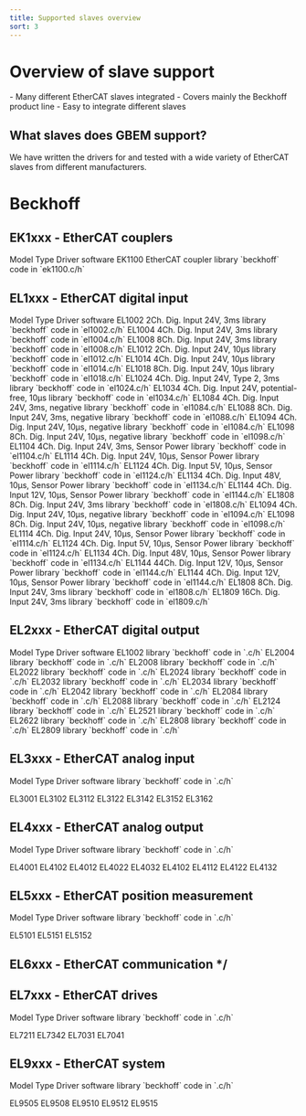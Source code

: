 ```yaml
---
title: Supported slaves overview
sort: 3
---
```


# Overview of slave support
<Tldr>
    - Many different EtherCAT slaves integrated
    - Covers mainly the Beckhoff product line
    - Easy to integrate different slaves
</Tldr>

## What slaves does GBEM support?

We have written the drivers for and tested with a wide variety of EtherCAT slaves from different manufacturers.

# Beckhoff

## EK1xxx - EtherCAT couplers

<BogStandardHeaderRow>
    <BogStandardCol span={5}>Model</BogStandardCol>
    <BogStandardCol span={9}>Type</BogStandardCol>
    <BogStandardCol span={10}>Driver software</BogStandardCol>
</BogStandardHeaderRow>
<BogStandardRow>
    <BogStandardCol span={5}>EK1100</BogStandardCol>
    <BogStandardCol span={9}>EtherCAT coupler</BogStandardCol>
    <BogStandardCol span={10}>library `beckhoff` code in `ek1100.c/h`</BogStandardCol>
</BogStandardRow>




## EL1xxx - EtherCAT digital input

<BogStandardHeaderRow>
    <BogStandardCol span={5}>Model</BogStandardCol>
    <BogStandardCol span={9}>Type</BogStandardCol>
    <BogStandardCol span={10}>Driver software</BogStandardCol>
</BogStandardHeaderRow>

<BogStandardRow>
    <BogStandardCol span={5}>EL1002</BogStandardCol>
    <BogStandardCol span={9}>2Ch. Dig. Input 24V, 3ms</BogStandardCol>
    <BogStandardCol span={10}>library `beckhoff` code in `el1002.c/h`</BogStandardCol>
</BogStandardRow>

<BogStandardRow>
    <BogStandardCol span={5}>EL1004</BogStandardCol>
    <BogStandardCol span={9}>4Ch. Dig. Input 24V, 3ms</BogStandardCol>
    <BogStandardCol span={10}>library `beckhoff` code in `el1004.c/h`</BogStandardCol>
</BogStandardRow>

<BogStandardRow>
    <BogStandardCol span={5}>EL1008</BogStandardCol>
    <BogStandardCol span={9}>8Ch. Dig. Input 24V, 3ms</BogStandardCol>
    <BogStandardCol span={10}>library `beckhoff` code in `el1008.c/h`</BogStandardCol>
</BogStandardRow>

<BogStandardRow>
    <BogStandardCol span={5}>EL1012</BogStandardCol>
    <BogStandardCol span={9}>2Ch. Dig. Input 24V, 10µs</BogStandardCol>
    <BogStandardCol span={10}>library `beckhoff` code in `el1012.c/h`</BogStandardCol>
</BogStandardRow>


<BogStandardRow>
    <BogStandardCol span={5}>EL1014</BogStandardCol>
    <BogStandardCol span={9}>4Ch. Dig. Input 24V, 10µs</BogStandardCol>
    <BogStandardCol span={10}>library `beckhoff` code in `el1014.c/h`</BogStandardCol>
</BogStandardRow>

<BogStandardRow>
    <BogStandardCol span={5}>EL1018</BogStandardCol>
    <BogStandardCol span={9}>8Ch. Dig. Input 24V, 10µs</BogStandardCol>
    <BogStandardCol span={10}>library `beckhoff` code in `el1018.c/h`</BogStandardCol>
</BogStandardRow>

<BogStandardRow>
    <BogStandardCol span={5}>EL1024</BogStandardCol>
    <BogStandardCol span={9}>4Ch. Dig. Input 24V, Type 2, 3ms</BogStandardCol>
    <BogStandardCol span={10}>library `beckhoff` code in `el1024.c/h`</BogStandardCol>
</BogStandardRow>

<BogStandardRow>
    <BogStandardCol span={5}>EL1034</BogStandardCol>
    <BogStandardCol span={9}>4Ch. Dig. Input 24V, potential-free, 10µs</BogStandardCol>
    <BogStandardCol span={10}>library `beckhoff` code in `el1034.c/h`</BogStandardCol>
</BogStandardRow>

<BogStandardRow>
    <BogStandardCol span={5}>EL1084</BogStandardCol>
    <BogStandardCol span={9}>4Ch. Dig. Input 24V, 3ms, negative</BogStandardCol>
    <BogStandardCol span={10}>library `beckhoff` code in `el1084.c/h`</BogStandardCol>
</BogStandardRow>

<BogStandardRow>
    <BogStandardCol span={5}>EL1088</BogStandardCol>
    <BogStandardCol span={9}>8Ch. Dig. Input 24V, 3ms, negative</BogStandardCol>
    <BogStandardCol span={10}>library `beckhoff` code in `el1088.c/h`</BogStandardCol>
</BogStandardRow>

<BogStandardRow>
    <BogStandardCol span={5}>EL1094</BogStandardCol>
    <BogStandardCol span={9}>4Ch. Dig. Input 24V, 10µs, negative</BogStandardCol>
    <BogStandardCol span={10}>library `beckhoff` code in `el1084.c/h`</BogStandardCol>
</BogStandardRow>

<BogStandardRow>
    <BogStandardCol span={5}>EL1098</BogStandardCol>
    <BogStandardCol span={9}>8Ch. Dig. Input 24V, 10µs, negative</BogStandardCol>
    <BogStandardCol span={10}>library `beckhoff` code in `el1098.c/h`</BogStandardCol>
</BogStandardRow>

<BogStandardRow>
    <BogStandardCol span={5}>EL1104</BogStandardCol>
    <BogStandardCol span={9}>4Ch. Dig. Input 24V, 3ms, Sensor Power</BogStandardCol>
    <BogStandardCol span={10}>library `beckhoff` code in `el1104.c/h`</BogStandardCol>
</BogStandardRow>

<BogStandardRow>
    <BogStandardCol span={5}>EL1114</BogStandardCol>
    <BogStandardCol span={9}>4Ch. Dig. Input 24V, 10µs, Sensor Power</BogStandardCol>
    <BogStandardCol span={10}>library `beckhoff` code in `el1114.c/h`</BogStandardCol>
</BogStandardRow>

<BogStandardRow>
    <BogStandardCol span={5}>EL1124</BogStandardCol>
    <BogStandardCol span={9}>4Ch. Dig. Input 5V, 10µs, Sensor Power</BogStandardCol>
    <BogStandardCol span={10}>library `beckhoff` code in `el1124.c/h`</BogStandardCol>
</BogStandardRow>

<BogStandardRow>
    <BogStandardCol span={5}>EL1134</BogStandardCol>
    <BogStandardCol span={9}>4Ch. Dig. Input 48V, 10µs, Sensor Power</BogStandardCol>
    <BogStandardCol span={10}>library `beckhoff` code in `el1134.c/h`</BogStandardCol>
</BogStandardRow>

<BogStandardRow>
    <BogStandardCol span={5}>EL1144</BogStandardCol>
    <BogStandardCol span={9}>4Ch. Dig. Input 12V, 10µs, Sensor Power</BogStandardCol>
    <BogStandardCol span={10}>library `beckhoff` code in `el1144.c/h`</BogStandardCol>
</BogStandardRow>

<BogStandardRow>
    <BogStandardCol span={5}>EL1808</BogStandardCol>
    <BogStandardCol span={9}>8Ch. Dig. Input 24V, 3ms</BogStandardCol>
    <BogStandardCol span={10}>library `beckhoff` code in `el1808.c/h`</BogStandardCol>
</BogStandardRow>


<BogStandardRow>
    <BogStandardCol span={5}>EL1094</BogStandardCol>
    <BogStandardCol span={9}>4Ch. Dig. Input 24V, 10µs, negative</BogStandardCol>
    <BogStandardCol span={10}>library `beckhoff` code in `el1094.c/h`</BogStandardCol>
</BogStandardRow>

<BogStandardRow>
    <BogStandardCol span={5}>EL1098</BogStandardCol>
    <BogStandardCol span={9}>8Ch. Dig. Input 24V, 10µs, negative</BogStandardCol>
    <BogStandardCol span={10}>library `beckhoff` code in `el1098.c/h`</BogStandardCol>
</BogStandardRow>

<BogStandardRow>
    <BogStandardCol span={5}>EL1114</BogStandardCol>
    <BogStandardCol span={9}>4Ch. Dig. Input 24V, 10µs, Sensor Power</BogStandardCol>
    <BogStandardCol span={10}>library `beckhoff` code in `el1114.c/h`</BogStandardCol>
</BogStandardRow>

<BogStandardRow>
    <BogStandardCol span={5}>EL1124</BogStandardCol>
    <BogStandardCol span={9}>4Ch. Dig. Input 5V, 10µs, Sensor Power</BogStandardCol>
    <BogStandardCol span={10}>library `beckhoff` code in `el1124.c/h`</BogStandardCol>
</BogStandardRow>

<BogStandardRow>
    <BogStandardCol span={5}>EL1134</BogStandardCol>
    <BogStandardCol span={9}>4Ch. Dig. Input 48V, 10µs, Sensor Power</BogStandardCol>
    <BogStandardCol span={10}>library `beckhoff` code in `el1134.c/h`</BogStandardCol>
</BogStandardRow>

<BogStandardRow>
    <BogStandardCol span={5}>EL1144</BogStandardCol>
    <BogStandardCol span={9}>44Ch. Dig. Input 12V, 10µs, Sensor Power</BogStandardCol>
    <BogStandardCol span={10}>library `beckhoff` code in `el1144.c/h`</BogStandardCol>
</BogStandardRow>

<BogStandardRow>
    <BogStandardCol span={5}>EL1144</BogStandardCol>
    <BogStandardCol span={9}>4Ch. Dig. Input 12V, 10µs, Sensor Power</BogStandardCol>
    <BogStandardCol span={10}>library `beckhoff` code in `el1144.c/h`</BogStandardCol>
</BogStandardRow>


<BogStandardRow>
    <BogStandardCol span={5}>EL1808</BogStandardCol>
    <BogStandardCol span={9}>8Ch. Dig. Input 24V, 3ms</BogStandardCol>
    <BogStandardCol span={10}>library `beckhoff` code in `el1808.c/h`</BogStandardCol>
</BogStandardRow>

<BogStandardRow>
    <BogStandardCol span={5}>EL1809</BogStandardCol>
    <BogStandardCol span={9}>16Ch. Dig. Input 24V, 3ms</BogStandardCol>
    <BogStandardCol span={10}>library `beckhoff` code in `el1809.c/h`</BogStandardCol>
</BogStandardRow>


## EL2xxx - EtherCAT digital output

<BogStandardHeaderRow>
    <BogStandardCol span={5}>Model</BogStandardCol>
    <BogStandardCol span={9}>Type</BogStandardCol>
    <BogStandardCol span={10}>Driver software</BogStandardCol>
</BogStandardHeaderRow>

<BogStandardRow>
    <BogStandardCol span={5}>EL1002</BogStandardCol>
    <BogStandardCol span={9}></BogStandardCol>
    <BogStandardCol span={10}>library `beckhoff` code in `.c/h`</BogStandardCol>
</BogStandardRow>
<BogStandardRow>
    <BogStandardCol span={5}>EL2004</BogStandardCol>
    <BogStandardCol span={9}></BogStandardCol>
    <BogStandardCol span={10}>library `beckhoff` code in `.c/h`</BogStandardCol>
</BogStandardRow>
<BogStandardRow>
    <BogStandardCol span={5}>EL2008</BogStandardCol>
    <BogStandardCol span={9}></BogStandardCol>
    <BogStandardCol span={10}>library `beckhoff` code in `.c/h`</BogStandardCol>
</BogStandardRow>
<BogStandardRow>
    <BogStandardCol span={5}>EL2022</BogStandardCol>
    <BogStandardCol span={9}></BogStandardCol>
    <BogStandardCol span={10}>library `beckhoff` code in `.c/h`</BogStandardCol>
</BogStandardRow>
<BogStandardRow>
    <BogStandardCol span={5}>EL2024</BogStandardCol>
    <BogStandardCol span={9}></BogStandardCol>
    <BogStandardCol span={10}>library `beckhoff` code in `.c/h`</BogStandardCol>
</BogStandardRow>
<BogStandardRow>
    <BogStandardCol span={5}>EL2032</BogStandardCol>
    <BogStandardCol span={9}></BogStandardCol>
    <BogStandardCol span={10}>library `beckhoff` code in `.c/h`</BogStandardCol>
</BogStandardRow>
<BogStandardRow>
    <BogStandardCol span={5}>EL2034</BogStandardCol>
    <BogStandardCol span={9}></BogStandardCol>
    <BogStandardCol span={10}>library `beckhoff` code in `.c/h`</BogStandardCol>
</BogStandardRow>
<BogStandardRow>
    <BogStandardCol span={5}>EL2042</BogStandardCol>
    <BogStandardCol span={9}></BogStandardCol>
    <BogStandardCol span={10}>library `beckhoff` code in `.c/h`</BogStandardCol>
</BogStandardRow>
<BogStandardRow>
    <BogStandardCol span={5}>EL2084</BogStandardCol>
    <BogStandardCol span={9}></BogStandardCol>
    <BogStandardCol span={10}>library `beckhoff` code in `.c/h`</BogStandardCol>
</BogStandardRow>
<BogStandardRow>
    <BogStandardCol span={5}>EL2088</BogStandardCol>
    <BogStandardCol span={9}></BogStandardCol>
    <BogStandardCol span={10}>library `beckhoff` code in `.c/h`</BogStandardCol>
</BogStandardRow>
<BogStandardRow>
    <BogStandardCol span={5}>EL2124</BogStandardCol>
    <BogStandardCol span={9}></BogStandardCol>
    <BogStandardCol span={10}>library `beckhoff` code in `.c/h`</BogStandardCol>
</BogStandardRow>
<BogStandardRow>
    <BogStandardCol span={5}>EL2521</BogStandardCol>
    <BogStandardCol span={9}></BogStandardCol>
    <BogStandardCol span={10}>library `beckhoff` code in `.c/h`</BogStandardCol>
</BogStandardRow>
<BogStandardRow>
    <BogStandardCol span={5}>EL2622</BogStandardCol>
    <BogStandardCol span={9}></BogStandardCol>
    <BogStandardCol span={10}>library `beckhoff` code in `.c/h`</BogStandardCol>
</BogStandardRow>
<BogStandardRow>
    <BogStandardCol span={5}>EL2808</BogStandardCol>
    <BogStandardCol span={9}></BogStandardCol>
    <BogStandardCol span={10}>library `beckhoff` code in `.c/h`</BogStandardCol>
</BogStandardRow>
<BogStandardRow>
    <BogStandardCol span={5}>EL2809</BogStandardCol>
    <BogStandardCol span={9}></BogStandardCol>
    <BogStandardCol span={10}>library `beckhoff` code in `.c/h`</BogStandardCol>
</BogStandardRow>




## EL3xxx - EtherCAT analog input
<BogStandardHeaderRow>
    <BogStandardCol span={5}>Model</BogStandardCol>
    <BogStandardCol span={9}>Type</BogStandardCol>
    <BogStandardCol span={10}>Driver software</BogStandardCol>
</BogStandardHeaderRow>
<BogStandardRow>
    <BogStandardCol span={5}></BogStandardCol>
    <BogStandardCol span={9}></BogStandardCol>
    <BogStandardCol span={10}>library `beckhoff` code in `.c/h`</BogStandardCol>
</BogStandardRow>


EL3001
EL3102
EL3112
EL3122
EL3142
EL3152
EL3162

## EL4xxx - EtherCAT analog output
<BogStandardHeaderRow>
    <BogStandardCol span={5}>Model</BogStandardCol>
    <BogStandardCol span={9}>Type</BogStandardCol>
    <BogStandardCol span={10}>Driver software</BogStandardCol>
</BogStandardHeaderRow>
<BogStandardRow>
    <BogStandardCol span={5}></BogStandardCol>
    <BogStandardCol span={9}></BogStandardCol>
    <BogStandardCol span={10}>library `beckhoff` code in `.c/h`</BogStandardCol>
</BogStandardRow>

EL4001
EL4102
EL4012
EL4022
EL4032
EL4102
EL4112
EL4122
EL4132

## EL5xxx - EtherCAT position measurement
<BogStandardHeaderRow>
    <BogStandardCol span={5}>Model</BogStandardCol>
    <BogStandardCol span={9}>Type</BogStandardCol>
    <BogStandardCol span={10}>Driver software</BogStandardCol>
</BogStandardHeaderRow>
<BogStandardRow>
    <BogStandardCol span={5}></BogStandardCol>
    <BogStandardCol span={9}></BogStandardCol>
    <BogStandardCol span={10}>library `beckhoff` code in `.c/h`</BogStandardCol>
</BogStandardRow>

EL5101
EL5151
EL5152

## EL6xxx - EtherCAT communication */


## EL7xxx - EtherCAT drives
<BogStandardHeaderRow>
    <BogStandardCol span={5}>Model</BogStandardCol>
    <BogStandardCol span={9}>Type</BogStandardCol>
    <BogStandardCol span={10}>Driver software</BogStandardCol>
</BogStandardHeaderRow>
<BogStandardRow>
    <BogStandardCol span={5}></BogStandardCol>
    <BogStandardCol span={9}></BogStandardCol>
    <BogStandardCol span={10}>library `beckhoff` code in `.c/h`</BogStandardCol>
</BogStandardRow>


EL7211
EL7342
EL7031
EL7041


## EL9xxx - EtherCAT system
<BogStandardHeaderRow>
    <BogStandardCol span={5}>Model</BogStandardCol>
    <BogStandardCol span={9}>Type</BogStandardCol>
    <BogStandardCol span={10}>Driver software</BogStandardCol>
</BogStandardHeaderRow>
<BogStandardRow>
    <BogStandardCol span={5}></BogStandardCol>
    <BogStandardCol span={9}></BogStandardCol>
    <BogStandardCol span={10}>library `beckhoff` code in `.c/h`</BogStandardCol>
</BogStandardRow>

EL9505
EL9508
EL9510
EL9512
EL9515


